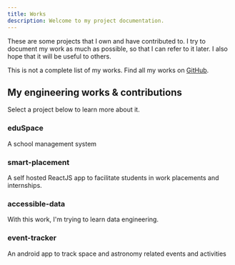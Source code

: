 ```yaml
---
title: Works
description: Welcome to my project documentation.
---
```


These are some projects that I own and have contributed to. I try to document my work as much as possible,
so that I can refer to it later. I also hope that it will be useful to others.

<Callout>

This is not a complete list of my works.
Find all my works on [GitHub](https://github.com/shoaibrain).

</Callout>

## My engineering works & contributions

Select a project below to learn more about it.

<div className="grid sm:grid-cols-2 gap-4 mt-6">

<Card href="/work/eduSpace">

### eduSpace

A school management system

</Card>

<Card href="/work/smart-placement">

### smart-placement

A self hosted ReactJS app to facilitate students in work placements and internships.

</Card>

<Card href="/work/data-engineering">

### accessible-data

With this work, I'm trying to learn data engineering.

</Card>

<Card href="/work/astroBuff">

### event-tracker

An android app to track space and astronomy related events and activities

</Card>

</div>
